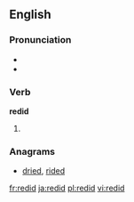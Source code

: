 ==English==

===Pronunciation===
* {{IPA|/ˈɻidɪd/}}
* {{rhymes|ɪd}}

===Verb===
'''redid'''

# {{simple past of|redo}}

===Anagrams===
* [[dried#English|dried]], [[rided#English|rided]]

[[fr:redid]]
[[ja:redid]]
[[pl:redid]]
[[vi:redid]]